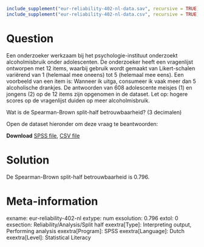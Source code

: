 ```r
include_supplement("eur-reliability-402-nl-data.sav", recursive = TRUE)
include_supplement("eur-reliability-402-nl-data.csv", recursive = TRUE)
```

Question
========
Een onderzoeker werkzaam bij het psychologie-instituut onderzoekt alcoholmisbruik onder adolescenten. De onderzoeker heeft een vragenlijst ontworpen met 12 items, waarbij gebruik wordt gemaakt van Likert-schalen variërend van 1 (helemaal mee oneens) tot 5 (helemaal mee eens). Een voorbeeld van een item is: Wanneer ik uitga, consumeer ik vaak meer dan 5 alcoholische drankjes. De antwoorden van 608 adolescente meisjes (1) en jongens (2) op de 12 items zijn opgenomen in de dataset. Let op: hogere scores op de vragenlijst duiden op meer alcoholmisbruik.

Wat is de Spearman-Brown split-half betrouwbaarheid? (3 decimalen)

Open de dataset hieronder om deze vraag te beantwoorden:

**Download** [SPSS file](eur-reliability-402-nl-data.sav), [CSV file](eur-reliability-402-nl-data.csv)


Solution
========
De Spearman-Brown split-half betrouwbaarheid is 0.796.

Meta-information
================
exname: eur-reliability-402-nl
extype: num
exsolution: 0.796
extol: 0
exsection: Reliability/Analysis/Split half
exextra[Type]: Interpreting output, Performing analysis
exextra[Program]: SPSS
exextra[Language]: Dutch
exextra[Level]: Statistical Literacy
